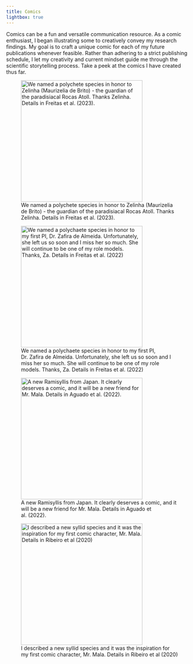 ```yaml
---
title: Comics
lightbox: true
---
```


Comics can be a fun and versatile communication resource. As a comic enthusiast, I began illustrating some to creatively convey my research findings. My goal is to craft a unique comic for each of my future publications whenever feasible. Rather than adhering to a strict publishing schedule, I let my creativity and current mindset guide me through the scientific storytelling process. Take a peek at the comics I have created thus far.

::: {layout-nrow="2" layout-valign="bottom"}
![We named a polychete species in honor to Zelinha (Maurizelia de Brito) - the guardian of the paradisiacal Rocas Atoll. Thanks Zelinha. Details in Freitas et al. (2023).](Dzelinhae.jpg){group="my-gallery" height="328px"}

![We named a polychaete species in honor to my first PI, Dr. Zafira de Almeida. Unfortunately, she left us so soon and I miss her so much. She will continue to be one of my role models. Thanks, Za. Details in Freitas et al. (2022)](Kzafirae.jpg){group="my-gallery" height="328px"}

![A new Ramisyllis from Japan. It clearly deserves a comic, and it will be a new friend for Mr. Mala. Details in Aguado et al. (2022).](Ramibutts.jpg){group="my-gallery" height="328px"}

![I described a new syllid species and it was the inspiration for my first comic character, Mr. Mala. Details in Ribeiro et al (2020)](Smalaheart.jpg){group="my-gallery" height="328px"}
:::
